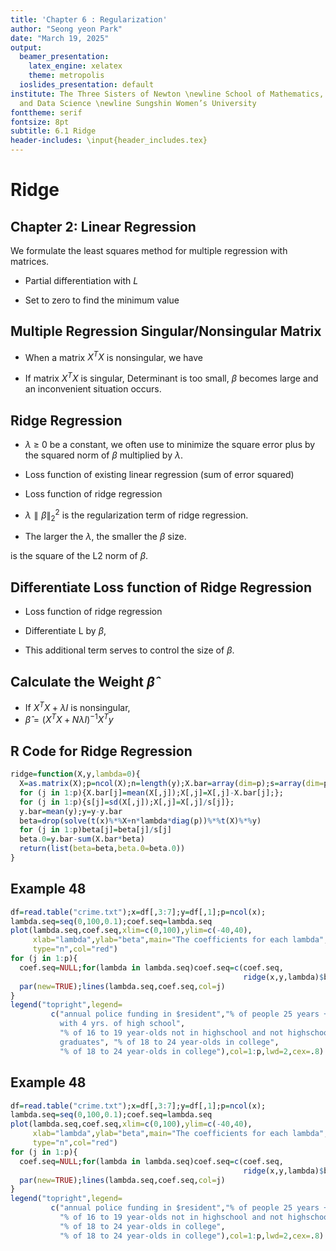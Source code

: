 ```yaml
---
title: 'Chapter 6 : Regularization'
author: "Seong yeon Park"
date: "March 19, 2025"
output:
  beamer_presentation:
    latex_engine: xelatex
    theme: metropolis
  ioslides_presentation: default
institute: The Three Sisters of Newton \newline School of Mathematics, Statistics
  and Data Science \newline Sungshin Women’s University
fonttheme: serif
fontsize: 8pt
subtitle: 6.1 Ridge
header-includes: \input{header_includes.tex}
---
```


# Ridge

## Chapter 2: Linear Regression

We formulate the least squares method for multiple regression with matrices. 
\begin{align*}
L:&=\sum_{i=1}^N(y_i-\beta_0-\beta_1{x_{i,1}},\cdots,-\beta_1{x_{i,p}})^2,\\
L &= \parallel y-X\beta \parallel^2 = (y-X\beta)^T(y-X\beta)\\
&=y^Ty-y^TX\beta-\beta^TX^Ty-\beta^TX^TX\beta
\end{align*}

- Partial differentiation with $L$
\begin{align*}
\nabla 
L:=
\frac{\partial L}{ \partial\beta}
= -X^Ty-X^Ty+2X^TX\beta = -2X^T(y-X\beta)
\end{align*}

- Set to zero to find the minimum value
\begin{align*}
-2X^T(y-X\beta) = 0
\end{align*}


## Multiple Regression Singular/Nonsingular Matrix
- When a matrix $X^TX$ is nonsingular, we have
\begin{align*}
2X^TX\beta=2X^Ty \\
\hat\beta= (X^TX)^{-1} X^Ty
\end{align*}

- If matrix $X^TX$ is singular, Determinant is too small, $\beta$ becomes large and an inconvenient situation occurs.

## Ridge Regression

- $\lambda$ $\ge$ 0 be a constant, we often use to minimize the square error plus by the squared norm of $\beta$ multiplied by $\lambda$.

- Loss function of existing linear regression (sum of error squared)
\begin{align*}
L = \frac{1}{N} \parallel y-X\beta \parallel^2
\end{align*}

- Loss function of ridge regression
\begin{align*}
L := \frac{1}{N} \parallel y-X\beta \parallel^2 + \lambda \parallel \beta \parallel_2^2
\end{align*}

- $\lambda\parallel \beta \parallel^2_2$ is the regularization term of ridge regression.
- The larger the $\lambda$, the smaller the $\beta$ size.


is the square of the L2 norm of $\beta$.

## Differentiate Loss function of Ridge Regression
- Loss function of ridge regression
\begin{align*}
L &:= \frac{1}{N} \parallel y-X\beta \parallel^2 + \lambda \parallel \beta \parallel_2^2 \\
&= \frac{1}{N}(y-X\beta)^T(y-X\beta) + \lambda\beta^T\beta \\
&= \frac{1}{N}(y^Ty-y^TX\beta - \beta^TX^Ty+\beta^TX^TX\beta)+ \lambda\beta^T\beta
\end{align*}

- Differentiate L by $\beta$,
\begin{align*}
\frac{\partial L}{ \partial\beta} &= \frac{1}{N}(-2\beta^TX^Ty+2X^TX\beta+2\lambda\beta) \\
&= -\frac{2}{N}X^T(y-X\beta) +2\lambda\beta = 0 \\
&=-\frac{1}{N}X^T(y-X\beta)+\lambda\beta = 0 \\
&=\frac{1}{N}X^T(y-X\beta)=\lambda\beta
\end{align*}

- This additional term serves to control the size of $\beta$.

## Calculate the Weight $\hat\beta$

- If $X^TX+\lambda I$ is nonsingular,
\begin{align*}
\frac{1}{N}X^T(y-X\beta)=\lambda\beta \\
X^T(y-X\beta)=N\lambda\beta \\
X^Ty-X^TX\beta = N\lambda\beta \\
X^Ty=X^TX\beta+N\lambda\beta \\
X^Ty=(X^TX+N\lambda I)\beta
\end{align*}
- $\hat\beta=(X^TX+N\lambda I)^{-1}X^Ty$



## R Code for Ridge Regression
```r
ridge=function(X,y,lambda=0){
  X=as.matrix(X);p=ncol(X);n=length(y);X.bar=array(dim=p);s=array(dim=p)
  for (j in 1:p){X.bar[j]=mean(X[,j]);X[,j]=X[,j]-X.bar[j];};
  for (j in 1:p){s[j]=sd(X[,j]);X[,j]=X[,j]/s[j]};
  y.bar=mean(y);y=y-y.bar
  beta=drop(solve(t(x)%*%X+n*lambda*diag(p))%*%t(X)%*%y)
  for (j in 1:p)beta[j]=beta[j]/s[j]
  beta.0=y.bar-sum(X.bar*beta)
  return(list(beta=beta,beta.0=beta.0))
}
```

## Example 48
```r
df=read.table("crime.txt");x=df[,3:7];y=df[,1];p=ncol(x);
lambda.seq=seq(0,100,0.1);coef.seq=lambda.seq
plot(lambda.seq,coef.seq,xlim=c(0,100),ylim=c(-40,40),
     xlab="lambda",ylab="beta",main="The coefficients for each lambda",
     type="n",col="red")
for (j in 1:p){
  coef.seq=NULL;for(lambda in lambda.seq)coef.seq=c(coef.seq,
                                                    ridge(x,y,lambda)$beta[j])
  par(new=TRUE);lines(lambda.seq,coef.seq,col=j)
}
legend("topright",legend=
         c("annual police funding in $resident","% of people 25 years +
           with 4 yrs. of high school",
           "% of 16 to 19 year-olds not in highschool and not highschool 
           graduates", "% of 18 to 24 year-olds in college",
           "% of 18 to 24 year-olds in college"),col=1:p,lwd=2,cex=.8)
```

## Example 48

```r
df=read.table("crime.txt");x=df[,3:7];y=df[,1];p=ncol(x);
lambda.seq=seq(0,100,0.1);coef.seq=lambda.seq
plot(lambda.seq,coef.seq,xlim=c(0,100),ylim=c(-40,40),
     xlab="lambda",ylab="beta",main="The coefficients for each lambda",
     type="n",col="red")
for (j in 1:p){
  coef.seq=NULL;for(lambda in lambda.seq)coef.seq=c(coef.seq,
                                                    ridge(x,y,lambda)$beta[j]) 
  par(new=TRUE);lines(lambda.seq,coef.seq,col=j)
}
legend("topright",legend=
         c("annual police funding in $resident","% of people 25 years + with 4 yrs. of high school", 
           "% of 16 to 19 year-olds not in highschool and not highschool graduates", 
           "% of 18 to 24 year-olds in college",
           "% of 18 to 24 year-olds in college"),col=1:p,lwd=2,cex=.8)
```


## 

\begin{center}
  {\bf {\Huge Q \& A}}
\end{center}


## 

\begin{center}
  {\bf {\Huge Thank You}}
\end{center}

